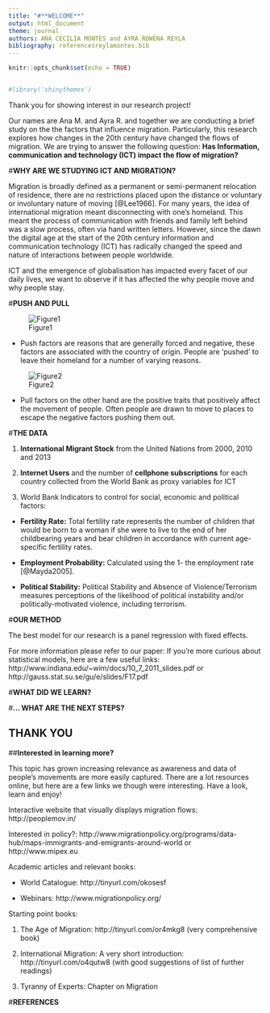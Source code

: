 ```yaml
--- 
title: "#**WELCOME**"
output: html_document 
theme: journal
authors: ANA CECILIA MONTES and AYRA ROWENA REYLA 
bibliography: referencesreylamontes.bib
---
```



```r
knitr::opts_chunk$set(echo = TRUE)


#library('shinythemes')

```

Thank you for showing interest in our research project! 

Our names are Ana M. and Ayra R. and together we are conducting a brief study on the the factors that influence migration. Particularly, this research explores how changes in the 20th century have  changed the flows of migration. We are trying to answer the following question: **Has Information, communication and technology (ICT) impact the flow of migration?**

#**WHY ARE WE STUDYING ICT AND MIGRATION?**

Migration is broadly defined as a permanent or semi-permanent relocation of residence, there are no restrictions placed upon the distance or voluntary or involuntary nature of moving [@Lee1966]. For many years, the idea of international migration meant disconnecting with one's homeland. This meant the process of communication with friends and family left behind was a slow process, often via hand written letters. However, since the dawn the digital age at the start of the 20th century information and communication technology (ICT) has radically changed the speed and nature of interactions between people worldwide. 

ICT and the emergence of globalisation has impacted every facet of our daily lives, we want to observe if it has affected the why people move and why people stay. 


#**PUSH AND PULL**

![Figure1](http://i63.tinypic.com/2u7ul1k.jpg) 

- Push factors are reasons that are generally forced and negative, these factors are associated with the country of origin. People are 'pushed' to leave their homeland for a number of varying reasons.  

![Figure2](http://i67.tinypic.com/5vmwrm.jpg) 

- Pull factors on the other hand are the positive traits that positively affect the movement of people. Often people are drawn to move to places to escape the negative factors pushing them out.



#**THE DATA**

1. **International Migrant Stock** from the United Nations from 2000, 2010 and 2013

2. **Internet Users** and the number of **cellphone subscriptions** for each country collected from the World Bank as proxy variables for ICT 

3. World Bank Indicators to control for social, economic and political factors:

- **Fertility Rate:** Total fertility rate represents the number of children that would be born to a woman if she were to live to the end of her childbearing years and bear children in accordance with current age-specific fertility rates.

- **Employment Probability:** Calculated using the 1- the employment rate [@Mayda2005].

- **Political Stability:** Political Stability and Absence of Violence/Terrorism measures perceptions of the likelihood of political instability and/or politically-motivated violence, including terrorism.

#**OUR METHOD**

The best model for our research is a panel regression with fixed effects.

For more information please refer to our paper: 
If you're more curious about statistical models, here are a few useful links: http://www.indiana.edu/~wim/docs/10_7_2011_slides.pdf or http://gauss.stat.su.se/gu/e/slides/F17.pdf

#**WHAT DID WE LEARN?**





#**... WHAT ARE THE NEXT STEPS?** 






## **THANK YOU**


##**Interested in learning more?**

This topic has grown increasing relevance as awareness and data of people's movements are more easily captured. There are a lot resources online, but here are a few links we though were interesting. Have a look, learn and enjoy!

Interactive website that visually displays migration flows: http://peoplemov.in/

Interested in policy?: http://www.migrationpolicy.org/programs/data-hub/maps-immigrants-and-emigrants-around-world or http://www.mipex.eu

Academic articles and relevant books: 

- World Catalogue: http://tinyurl.com/okosesf

- Webinars: http://www.migrationpolicy.org/

Starting point books: 

1. The Age of Migration: http://tinyurl.com/or4mkg8 (very comprehensive book)

2. International Migration: A very short introduction: http://tinyurl.com/o4qutw8 (with good suggestions of list of further readings)

3. Tyranny of Experts: Chapter on Migration




#**REFERENCES**